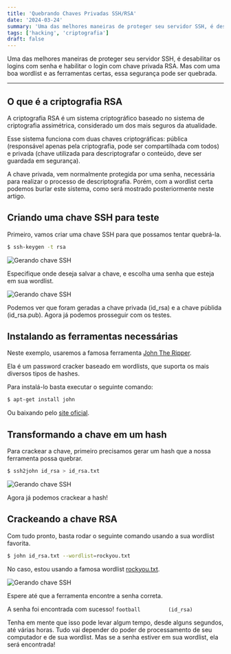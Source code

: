 ```yaml
---
title: 'Quebrando Chaves Privadas SSH/RSA'
date: '2024-03-24'
summary: 'Uma das melhores maneiras de proteger seu servidor SSH, é desabilitar os logins com senha e habilitar o login com chave privada RSA. Mas com uma boa wordlist e as ferramentas certas, essa segurança pode ser quebrada.'
tags: ['hacking', 'criptografia']
draft: false
---
```


Uma das melhores maneiras de proteger seu servidor SSH, é desabilitar os logins com senha e habilitar o login com chave privada RSA. Mas com uma boa wordlist e as ferramentas certas, essa segurança pode ser quebrada.

---

<TOCInline toc={props.toc} asDisclosure />

## O que é a criptografia RSA

A criptografia RSA é um sistema criptográfico baseado no sistema de criptografia assimétrica, considerado um dos mais seguros da atualidade.

Esse sistema funciona com duas chaves criptográficas: pública (responsável apenas pela criptografia, pode ser compartilhada com todos) e privada (chave utilizada para descriptografar o conteúdo, deve ser guardada em segurança).

A chave privada, vem normalmente protegida por uma senha, necessária para realizar o processo de descriptografia. Porém, com a wordlist certa podemos burlar este sistema, como será mostrado posteriormente neste artigo.

## Criando uma chave SSH para teste

Primeiro, vamos criar uma chave SSH para que possamos tentar quebrá-la.

```sh
$ ssh-keygen -t rsa
```

![Gerando chave SSH](https://reddyyz.github.io/images/posts/gerando-chave-ssh.png)

Especifique onde deseja salvar a chave, e escolha uma senha que esteja em sua wordlist.

![Gerando chave SSH](https://reddyyz.github.io/images/posts/ssh-chaves.png)

Podemos ver que foram geradas a chave privada (id_rsa) e a chave públida (id_rsa.pub).
Agora já podemos prosseguir com os testes.


## Instalando as ferramentas necessárias
Neste exemplo, usaremos a famosa ferramenta [John The Ripper](https://www.openwall.com/john/). 

Ela é um password cracker baseado em wordlists, que suporta os mais diversos tipos de hashes.

Para instalá-lo basta executar o seguinte comando:
```sh
$ apt-get install john
```
Ou baixando pelo [site oficial](https://www.openwall.com/john/).

## Transformando a chave em um hash

Para crackear a chave, primeiro precisamos gerar um hash que a nossa ferramenta possa quebrar.

```sh
$ ssh2john id_rsa > id_rsa.txt
```

![Gerando chave SSH](https://reddyyz.github.io/images/posts/ssh-hash.png)

Agora já podemos crackear a hash!

## Crackeando a chave RSA

Com tudo pronto, basta rodar o seguinte comando usando a sua wordlist favorita.

```sh
$ john id_rsa.txt --wordlist=rockyou.txt
```

No caso, estou usando a famosa wordlist [rockyou.txt](https://github.com/praetorian-inc/Hob0Rules/blob/master/wordlists/rockyou.txt.gz).

![Gerando chave SSH](https://reddyyz.github.io/images/posts/ssh-hash-quebrada.png)

Espere até que a ferramenta encontre a senha correta.

A senha foi encontrada com sucesso! ```football         (id_rsa) ```

Tenha em mente que isso pode levar algum tempo, desde alguns segundos, até várias horas. Tudo vai depender do poder de processamento de seu computador e de sua wordlist. Mas se a senha estiver em sua wordlist, ela será encontrada!
